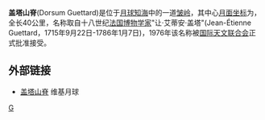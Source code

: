 '''盖塔山脊'''(Dorsum Guettard)是位于[[月球|月球]][[知海|知海]]中的一道[[皱岭|皱岭]]，其中心[[月面坐标|月面坐标]]为{{Lunar coords and quad cat|10.0|S|18.0|W}}，全长40公里，名称取自十八世纪[[法国|法国]][[博物学家|博物学家]]"让·艾蒂安·盖塔"(Jean-Étienne Guettard，1715年9月22日-1786年1月7日)，1976年该名称被[[国际天文联合会|国际天文联合会]]正式批准接受。

==外部链接==
* [http://the-moon.wikispaces.com/Dorsum+Guettard 盖塔山脊] {{Wayback|url=http://the-moon.wikispaces.com/Dorsum+Guettard |date=20180531192527 }} 维基月球

{{moon-stub}}

[[Category:月球山脊|G]]